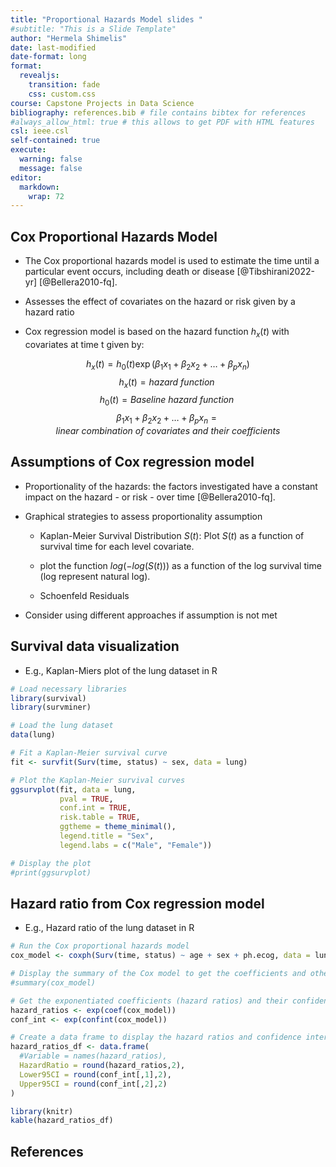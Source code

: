 ```yaml
---
title: "Proportional Hazards Model slides "
#subtitle: "This is a Slide Template"
author: "Hermela Shimelis"
date: last-modified
date-format: long
format:
  revealjs:
    transition: fade
    css: custom.css
course: Capstone Projects in Data Science
bibliography: references.bib # file contains bibtex for references
#always_allow_html: true # this allows to get PDF with HTML features
csl: ieee.csl
self-contained: true
execute: 
  warning: false
  message: false
editor: 
  markdown: 
    wrap: 72
---
```




## Cox Proportional Hazards Model {.smaller}

-   The Cox proportional hazards model is used to estimate the time until a particular event occurs, including death or disease [@Tibshirani2022-yr] [@Bellera2010-fq].

-   Assesses the effect of covariates on the hazard or risk given by a hazard ratio

-   Cox regression model is based on the hazard function $h_x(t)$ with covariates at time t given by: 

$$h_x(t)=h_0(t)\exp(\beta_1x_1 +\beta_2x_2 + \dots + \beta_p x_n) $$
$$h_x(t) = hazard \ function\ $$ 
$$h_0(t) = Baseline \ hazard \ function\ $$
$$\beta_1x_1 +\beta_2x_2 + \dots + \beta_p x_n = linear\ combination\ of \ covariates\ and\ their\ coefficients$$ 

## Assumptions of Cox regression model

-   Proportionality of the hazards: the factors investigated have a constant impact on the hazard - or risk - over time [@Bellera2010-fq].

- Graphical strategies to assess proportionality assumption

  - Kaplan-Meier Survival Distribution $S(t)$: Plot $S(t)$ as a function of survival time for each level covariate.

  - plot the function $log(-log(S(t)))$ as a function of the log survival time (log represent natural log).
  
  - Schoenfeld Residuals
  
- Consider using different approaches if assumption is not met

## Survival data visualization

-    E.g., Kaplan-Miers plot of the lung dataset in R

```r
# Load necessary libraries
library(survival)
library(survminer)

# Load the lung dataset
data(lung)

# Fit a Kaplan-Meier survival curve
fit <- survfit(Surv(time, status) ~ sex, data = lung)
```


```r
# Plot the Kaplan-Meier survival curves
ggsurvplot(fit, data = lung, 
           pval = TRUE, 
           conf.int = TRUE, 
           risk.table = TRUE, 
           ggtheme = theme_minimal(), 
           legend.title = "Sex",
           legend.labs = c("Male", "Female"))

# Display the plot
#print(ggsurvplot)

```




## Hazard ratio from Cox regression model

-    E.g., Hazard ratio of the lung dataset in R

```r
# Run the Cox proportional hazards model
cox_model <- coxph(Surv(time, status) ~ age + sex + ph.ecog, data = lung)

# Display the summary of the Cox model to get the coefficients and other details
#summary(cox_model)

# Get the exponentiated coefficients (hazard ratios) and their confidence intervals
hazard_ratios <- exp(coef(cox_model))
conf_int <- exp(confint(cox_model))

# Create a data frame to display the hazard ratios and confidence intervals clearly
hazard_ratios_df <- data.frame(
  #Variable = names(hazard_ratios),
  HazardRatio = round(hazard_ratios,2),
  Lower95CI = round(conf_int[,1],2),
  Upper95CI = round(conf_int[,2],2)
)


```

```r
library(knitr)
kable(hazard_ratios_df)
```
## References


